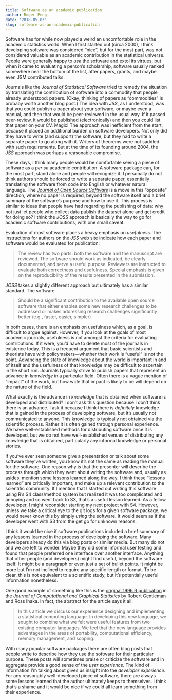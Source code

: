 ```yaml
---
title: Software as an academic publication
author: Roger Peng
date: '2018-05-03'
slug: software-as-an-academic-publication
---
```


Software has for while now played a weird an uncomfortable role in the academic statistics world. When I first started out (circa 2000), I think developing software was considered "nice", but for the most part, was not considered valuable as an academic contribution in the statistical universe. People were generally happy to *use* the software and extol its virtues, but when it came to evaluating a person’s scholarship, software usually ranked somewhere near the bottom of the list, after papers, grants, and maybe even JSM contributed talks.

Journals like the *Journal of Statistical Software* tried to remedy the situation by translating the contribution of software into a commodity that people already understood: papers. (Okay, thinking of papers as "commodities" is probaby worth another blog post.) The idea with *JSS*, as I understood, was that you could publish a paper about your software, or maybe even a manual, and then that would be peer-reviewed in the usual way. If it passed peer-review, it would be published (electronically) and then you could list that paper on your CV. Magic! The approach was inefficient from the start, because it placed an additional burden on software developers. Not only did they have to write (and support) the software, but they had to write a separate paper to go along with it. Writers of theorems were not saddled with such requirements. But at the time of its founding around 2004, the *JSS* approach was perhaps a reasonable compromise. 

These days, I think many people would be comfortable seeing a piece of software as a *per se* academic contribution. A software package can, for the most part, stand alone and people will recognize it. I personally do not think authors should be forced to write a separate paper, essentially translating the software from code into English or whatever natural language. The [*Journal of Open Source Software*](http://joss.theoj.org) is a move in this “opposite” direction, where no paper is required, beyond the software itself and a brief summary of the software’s purpose and how to use it. This process is similar to ideas that people have had regarding the publishing of data: why not just let people who collect data publish the dataset alone and get credit for doing so? I think the *JOSS* approach is basically the way to go for academic software contributions, with one small caveat. 

Evaluation of most software places a heavy emphasis on *usefulness*. The instructions for authors on the *JSS* web site indicate how each paper and software would be evaluated for publication:

> The review has two parts: both the software and the manuscript are reviewed. The software should work as indicated, be clearly documented, and serve a useful purpose. Reviewers are instructed to evaluate both correctness and usefulness. Special emphasis is given on the reproducibility of the results presented in the submission.

*JOSS* takes a slightly different approach but ultimately has a similar standard. The software

> Should be a significant contribution to the available open source software that either enables some new research challenges to be addressed or makes addressing research challenges significantly better (e.g., faster, easier, simpler)

In both cases, there is an emphasis on usefulness which, as a goal, is difficult to argue against. However, if you look at the goals of most academic journals, usefulness is not amongst the criteria for evaluating contributions. If it were, you’d have to delete most of the journals in existence today. This is a frequent argument that basic scientists and theorists have with policymakers—whether their work is "useful" is not the point. Advancing the state of knowledge about the world is important in and of itself and the usefulness of that knowledge may be difficult to ascertain in the short run. Journals typically strive to publish papers that represent an advance in *knowledge* in a particular field. Often there is a vague mention of "impact" of the work, but how wide that impact is likely to be will depend on the nature of the field.

What exactly is the advance in *knowledge* that is obtained when software is developed and distributed? I don’t ask this question because I don’t think there is an advance. I ask it because I think there is *definitely* knowledge that is gained in the process of developing software, but it’s usually not communicated to anyone. This knowledge is typically not obtained via the scientific process. Rather it is often gained through personal experience. We have well-established methods for distributing software once it is developed, but we do not have well-established venues of distributing any knowledge that is obtained, particularly any informal knowledge or personal stories. 
 
If you’ve ever seen someone give a presentation or talk about some software they’ve written, you know it’s not the same as reading the manual for the software. One reason why is that the presenter will describe the process through which they went about writing the software and, usually as asides, mention some lessons learned along the way. I think these "lessons learned" are critically important, and make up a relevant contribution to the scientific community. If I mention that I started out writing this software using R’s S4 class/method system but realized it was too complicated and annoying and so went back to S3, that’s a useful lesson learned. As a fellow developer, I might reconsider starting my next project with S4. However, unless we take a critical eye to the git logs for a given software package, we would never know this by simply *using* the software. It would seem as if the developer went with S3 from the get go for unknown reasons.

I think it would be nice if software publications included a brief summary of any lessons learned in the process of developing the software. Many developers already do this via blog posts or similar media. But many do not and we are left to wonder. Maybe they did some informal user testing and found that people preferred one interface over another interface. Anything that other people (and developers) might find useful, beyond the software itself. It might be a paragraph or even just a set of bullet points. It might be more but I’m not inclined to require any specific length or format. To be clear, this is not equivalent to a scientific study, but it’s potentially useful information nonetheless. 

One good example of something like this is the [original 1996 R publication](https://www.tandfonline.com/doi/abs/10.1080/10618600.1996.10474713) in the *Journal of Computational and Graphical Statistics* by Robert Gentleman and Ross Ihaka. In fact, the abstract for the article says it all:

> In this article we discuss our experience designing and implementing a statistical computing language. In developing this new language, we sought to combine what we felt were useful features from two existing computer languages. We feel that the new language provides advantages in the areas of portability, computational efficiency, memory management, and scoping.

With many popular software packages there are often blog posts that people write to describe how they use the software for their particular purpose. These posts will sometimes praise or criticize the software and in aggregate provide a good sense of the *user experience*.  The kind of information I'm talking about gives us insight into the *developer experience*. For any reasonably well-developed piece of software, there are always some lessons learned that the author ultimately keeps to themselves. I think that’s a shame and it would be nice if we could all learn something from their experience.
